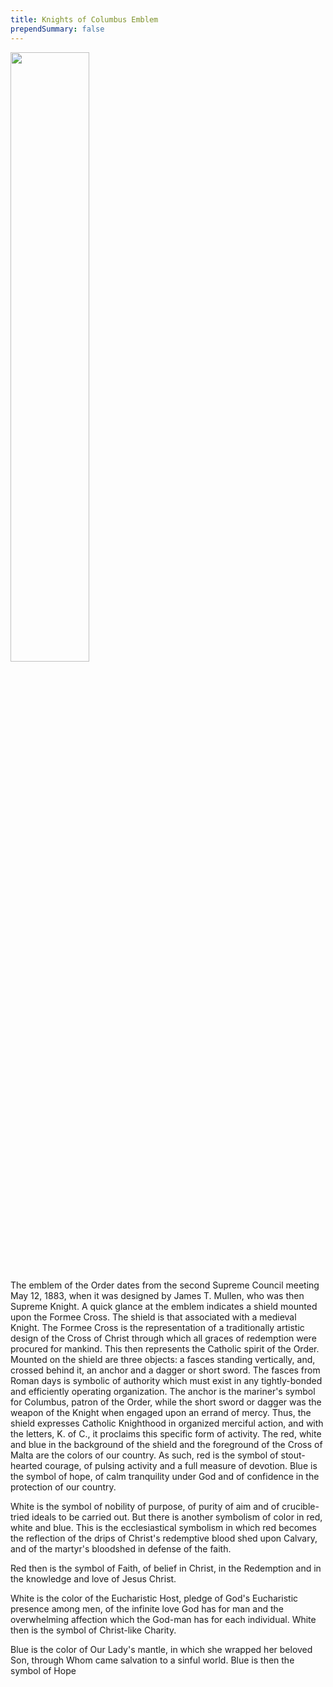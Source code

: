 ```yaml
---
title: Knights of Columbus Emblem
prependSummary: false
---
```


<Image float="left" width="50%" m="20px" src="/img/kc-logo.png" />

The emblem of the Order dates from the second Supreme Council meeting May 12, 1883,
when it was designed by James T. Mullen, who was then Supreme Knight. A quick glance
at the emblem indicates a shield mounted upon the Formee Cross. The shield is that
associated with a medieval Knight. The Formee Cross is the representation of a
traditionally artistic design of the Cross of Christ through which all graces of
redemption were procured for mankind. This then represents the Catholic spirit of
the Order. Mounted on the shield are three objects: a fasces standing vertically,
and, crossed behind it, an anchor and a dagger or short sword. The fasces from Roman
days is symbolic of authority which must exist in any tightly-bonded and efficiently
operating organization. The anchor is the mariner's symbol for Columbus, patron of
the Order, while the short sword or dagger was the weapon of the Knight when engaged
upon an errand of mercy. Thus, the shield expresses Catholic Knighthood in organized
merciful action, and with the letters,
K. of C., it proclaims this specific form of
activity. The red, white and blue in the background of the shield and the foreground
of the Cross of Malta are the colors of our country.
As such, red is the symbol of stout-hearted courage, of pulsing activity and a full
measure of devotion. Blue is the symbol of hope, of calm tranquility under God and of
confidence in the protection of our country.

White is the symbol of nobility of purpose, of purity of aim and of crucible-tried ideals
to be carried out. But there is another symbolism of color in red, white and blue.
This is the ecclesiastical symbolism in which red becomes the reflection of the drips
of Christ's redemptive blood shed upon Calvary, and of the martyr's bloodshed in defense of the faith.

Red then is the symbol of Faith, of belief in Christ, in the Redemption and in the knowledge
and love of Jesus Christ.

White is the color of the Eucharistic Host, pledge of God's Eucharistic presence among men,
of the infinite love God has for man and the overwhelming affection which the God-man has for
each individual. White then is the symbol of Christ-like Charity.

Blue is the color of Our Lady's mantle, in which she wrapped her beloved Son, through Whom
came salvation to a sinful world. Blue is then the symbol of Hope
